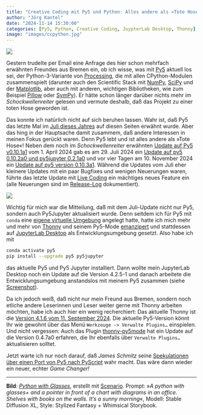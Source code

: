 ```yaml
---
title: "Creative Coding mit Py5 und Python: Alles andere als »Tote Hose«!"
author: "Jörg Kantel"
date: "2024-11-14 15:30:00"
categories: [Py5, Python, Creative Coding, JuypterLab Desktop, Thonny]
image: "images/ccpython.jpg"
---
```


[![](images/ccpython-b.jpg)](https://www.flickr.com/photos/schockwellenreiter/53828474299/)

Gestern trudelte per Email eine Anfrage des hier schon mehrfach erwähnten Freundes aus Bremen ein, ob ich wisse, was mit [Py5](http://cognitiones.kantel-chaos-team.de/programmierung/creativecoding/processing/py5.html) aktuell los sei, der Python-3-Variante von [Processing](http://cognitiones.kantel-chaos-team.de/programmierung/creativecoding/processing/processing.html), die mit allen CPython-Modulen zusammenspielt (darunter auch den Scientific Stack mit [NumPy](http://cognitiones.kantel-chaos-team.de/programmierung/python/numpy.html), [SciPy](http://cognitiones.kantel-chaos-team.de/programmierung/python/scipy.html) und der [Matplotlib](http://cognitiones.kantel-chaos-team.de/programmierung/python/matplotlib.html), aber auch mit anderen, wichtigen Bibliotheken, wie zum Beispiel [Pillow](http://cognitiones.kantel-chaos-team.de/programmierung/python/pillow.html) oder [SymPy](http://cognitiones.kantel-chaos-team.de/mathematik/sympy.html)). Er hätte schon länger darüber nichts mehr im *Schockwellenreiter* gelesen und vermute deshalb, daß das Projekt zu einer toten Hose geworden ist.

Das konnte ich natürlich nicht auf sich beruhen lassen. Wahr ist, daß Py5 das letzte Mal im [Juli dieses Jahres](https://kantel.github.io/posts/2024072701_py5_pyscript/) auf diesen Seiten erwähnt wurde. Aber das hing in der Hauptsache damit zusammem, daß andere Interessen in meinen Fokus gerückt waren. Denn Py5 lebt und ist alles andere als »Tote Hose«! Neben dem noch im *Schockwellenreiter* erwähnten [Update auf Py5 v0.10.1a1](https://kantel.github.io/posts/2024040102_py5_v010_1a1/) vom 1.&nbsp;April&nbsp;2024 gab es am 29.&nbsp;Juli&nbsp;2024 ein [Update auf py5 0.10.2a0 und py5jupyter 0.2.1a0](https://ixora.io/blog/new-release-0102a0/) und vor vier Tagen am 10.&nbsp;November&nbsp;2024 ein [Update auf py5 version 0.10.3a1](https://ixora.io/blog/new-release-0103a1/). Während die Updates vom Juli eher kleinere Updates mit ein paar Bugfixes und wenigen Neuerungen waren, führte das letzte Update mit [Live Coding](https://py5coding.org/content/live_coding.html) ein mächtiges neues Feature ein (alle Neuerungen sind im [Release-Log](https://github.com/py5coding/py5/releases) dokumentiert).

[![](images/py5jupyterlab.jpg)](https://www.flickr.com/photos/schockwellenreiter/54138514602/)

Wichtig für mich war die Mitteilung, daß mit dem Juli-Update nicht nur Py5, sondern auch Py5Jupyter aktualisiert wurde. Denn seitdem ich für Py5 mit `conda` eine [eigene virtuelle Umgebung](https://kantel.github.io/posts/2024062801_conda_env_python/) angelegt hatte, hatte ich mich mehr und mehr von [Thonny](http://cognitiones.kantel-chaos-team.de/programmierung/python/thonny.html) und seinem Py5-Mode [emanzipert](https://kantel.github.io/posts/2024022002_jupyterlabdesktop_thonny/) und stattdessen auf [JupyterLab Desktop](http://cognitiones.kantel-chaos-team.de/programmierung/python/jupyterlabdesktop.html) als Entwicklungsumgebung gesetzt. Also habe ich mit

~~~bash
conda activate py5
pip install --upgrade py5 py5jupyter
~~~

das aktuelle Py5 und Py5 Jupyter installiert. Dann wollte mein JupyterLab Desktop noch ein Update auf die Version&nbsp;4.2.5-1 und danach arbeitete die Entwicklungsumgebung anstandslos mit meinem Py5 zusammen (siehe [Screenshot](https://www.flickr.com/photos/schockwellenreiter/54138514602/)).

Da ich jedoch weiß, daß nicht nur mein Freund aus Bremen, sondern noch etliche andere Leserinnen und Leser weiter gerne mit Thonny arbeiten möchten, habe ich auch hier ein wenig recherchiert: Das aktuelle Thonny ist die [Version&nbsp;4.1.6 vom 11.&nbsp;September&nbsp;2024](https://github.com/thonny/thonny/releases/tag/v4.1.6). Die aktuelle Py5-Version könnt Ihr wie gewohnt über das Menü `Werkzeuge -> Verwalte Plugins…` einspielen. Und nicht vergessen: Auch das Plugin [thonny-py5mode](https://github.com/tabreturn/thonny-py5mode) hat ein Update auf die Version&nbsp;0.4.7a0 erfahren, die Ihr ebenfalls über `Verwalte Plugins…` aktualisieren solltet.

Jetzt warte ich nur noch darauf, daß *James Schmitz* seine [Spekulationen über einen Port von Py5 nach PyScript](https://kantel.github.io/posts/2024072701_py5_pyscript/) wahr macht. Das wäre dann wieder ein neuer, echter *Game Changer!*

---

**Bild**: *[Python with Glasses](https://www.flickr.com/photos/schockwellenreiter/53828474299/)*, erstellt mit [Scenario](http://cognitiones.kantel-chaos-team.de/technikgeschichte/rechnerundnetze/scenario.html). Prompt: »*A python with glasses+ and a pointer in front of a chart with diagrams in an office. Shelves with books on the walls. It’s a sunny morning*«, Modell: Stable Diffusion XL, Style: Stylized Fantasy + Whimsical Storybook.

